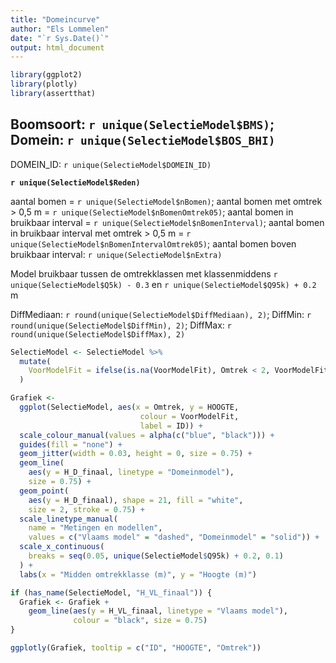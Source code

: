 ```yaml
---
title: "Domeincurve"
author: "Els Lommelen"
date: "`r Sys.Date()`"
output: html_document
---
```


```r
library(ggplot2)
library(plotly)
library(assertthat)
```

## Boomsoort: `r unique(SelectieModel$BMS)`; Domein: `r unique(SelectieModel$BOS_BHI)`

DOMEIN_ID: `r unique(SelectieModel$DOMEIN_ID)`

__`r unique(SelectieModel$Reden)`__

aantal bomen = `r unique(SelectieModel$nBomen)`;
aantal bomen met omtrek > 0,5 m = `r unique(SelectieModel$nBomenOmtrek05)`;
aantal bomen in bruikbaar interval = `r unique(SelectieModel$nBomenInterval)`;
aantal bomen in bruikbaar interval met omtrek > 0,5 m = `r unique(SelectieModel$nBomenIntervalOmtrek05)`;
aantal bomen boven bruikbaar interval: `r unique(SelectieModel$nExtra)`

Model bruikbaar tussen de omtrekklassen met klassenmiddens 
`r unique(SelectieModel$Q5k) - 0.3` en 
`r unique(SelectieModel$Q95k) + 0.2` m

DiffMediaan: `r round(unique(SelectieModel$DiffMediaan), 2)`;
DiffMin: `r round(unique(SelectieModel$DiffMin), 2)`;
DiffMax: `r round(unique(SelectieModel$DiffMax), 2)`

```r
SelectieModel <- SelectieModel %>%
  mutate(
    VoorModelFit = ifelse(is.na(VoorModelFit), Omtrek < 2, VoorModelFit)
  )

Grafiek <-
  ggplot(SelectieModel, aes(x = Omtrek, y = HOOGTE,
                             colour = VoorModelFit,
                             label = ID)) +
  scale_colour_manual(values = alpha(c("blue", "black"))) +
  guides(fill = "none") +
  geom_jitter(width = 0.03, height = 0, size = 0.75) +
  geom_line(
    aes(y = H_D_finaal, linetype = "Domeinmodel"),
    size = 0.75) +
  geom_point(
    aes(y = H_D_finaal), shape = 21, fill = "white",
    size = 2, stroke = 0.75) +
  scale_linetype_manual(
    name = "Metingen en modellen",
    values = c("Vlaams model" = "dashed", "Domeinmodel" = "solid")) +
  scale_x_continuous(
    breaks = seq(0.05, unique(SelectieModel$Q95k) + 0.2, 0.1)
  ) +
  labs(x = "Midden omtrekklasse (m)", y = "Hoogte (m)")

if (has_name(SelectieModel, "H_VL_finaal")) {
  Grafiek <- Grafiek +
    geom_line(aes(y = H_VL_finaal, linetype = "Vlaams model"),
              colour = "black", size = 0.75)
}

ggplotly(Grafiek, tooltip = c("ID", "HOOGTE", "Omtrek"))
```

